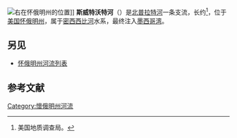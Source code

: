[[File:Wpdms_southpass.jpg|右]]在怀俄明州的位置]]
'''斯威特沃特河'''（{{lang-en|Sweetwater River}}）是[[北普拉特河|北普拉特河]]一条支流，长约{{Convert|238|mi|km|adj=mid}}<ref name="NHD">美国地质调查局。 </ref>，位于[[美国州份|美国]][[怀俄明州|怀俄明州]]，属于[[密西西比河|密西西比河]]水系，最终注入[[墨西哥湾|墨西哥湾]]。

== 另见 ==
* [[怀俄明州河流列表|怀俄明州河流列表]]

== 参考文献 ==
<div class="reflist" style="list-style-type: decimal;">
<references /></div>
[[Category:懷俄明州河流|Category:懷俄明州河流]]